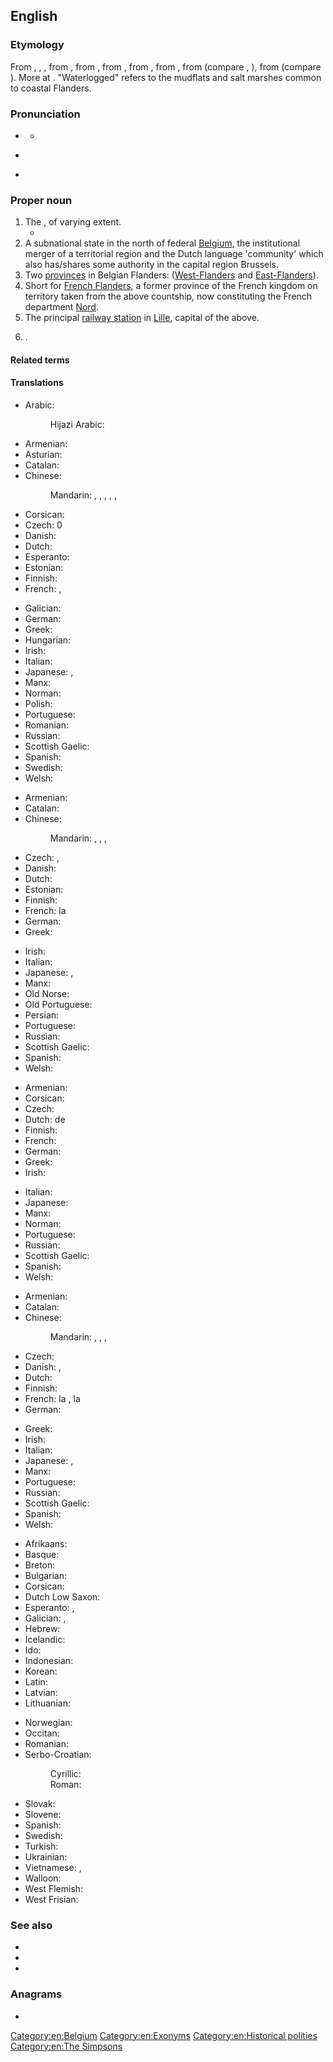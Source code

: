 ==English==
{{wikipedia}}

===Etymology===
From {{inh|en|enm|Flaunders}}, {{m|enm|Flaundress}}, {{m|enm|flawndirs}}, from {{der|en|fro|Flandres}}, from {{der|en|dum|vlâendren|g=p}}, from {{m|dum|Vlander}}, from {{der|en|ofs|-}}, from {{der|en|gem-pro|*flaumdra|t=waterlogged land}}, from {{m|gem-pro|*flaumaz|t=flowing, current (water)}} (compare {{cog|goh|weraltfloum|t=transitoriness of life}}, {{cog|non|flaumr|t=eddy}}), from {{der|en|ine-pro|*plow-m-|t=flow}} (compare {{cog|grc|πλῠ́μα|t=dishwater, washing water}}). More at {{l|en|flow}}. "Waterlogged" refers to the mudflats and salt marshes common to coastal Flanders.

===Pronunciation===
* {{a|UK}} {{IPA|en|/ˈflɑːn.dəz/}}
** {{audio|en|LL-Q1860 (eng)-Vealhurl-Flanders.wav|Audio (UK)}}
* {{a|US}} {{IPA|en|/ˈflæn.dɚz/}}
* {{rhymes|en|ɑːndə(ɹ)z|ændə(ɹ)z|s=2|q1=Received Pronunciation|q2=General American}}

===Proper noun===
{{en-proper noun|~|Flanderses}}

# The {{w|County of Flanders}}, of varying extent.
#* {{RQ:Shakespeare Henry 8|iii|2|text=When you went / Ambassador to the Emperor, you made bold / To carry into '''Flanders''' the great seal.}}
# A subnational state in the north of federal [[Belgium]], the institutional merger of a territorial region and the Dutch language 'community' which also has/shares some authority in the capital region Brussels.
# Two [[province]]s in Belgian Flanders: ([[West-Flanders]] and [[East-Flanders]]).
# Short for [[French Flanders]], a former province of the French kingdom on territory taken from the above countship, now constituting the French department [[Nord]].
# The principal [[railway station]] in [[Lille]], capital of the above.
# {{surname|en}}.

====Related terms====
{{rel4|en|East-Flanders|Flandrian|Flemish|French Flanders|Imperial Flanders|West-Flanders|Zeelandic Flanders}}

====Translations====
{{trans-top|subnational state in the north of federal Belgium}}
* Arabic: {{t|ar|فْلَانْدِر|m|f}}
*: Hijazi Arabic: {{t|acw|فْلَاندر|m|f|tr=flāndir}}
* Armenian: {{t|hy|Ֆլանդրիա}}
* Asturian: {{t|ast|Flandes}}
* Catalan: {{t|ca|Flandes|m}}
* Chinese:
*: Mandarin: {{t+|cmn|佛蘭德}}, {{t+|cmn|佛兰德|tr=Fólándé}}, {{t|cmn|弗蘭德}}, {{t|cmn|弗兰德|tr=Fúlándé}}, {{t|cmn|法蘭德斯區}}, {{t|cmn|法兰德斯区|tr=Fǎlándésī}}
* Corsican: {{t|co|Fiandri|f-p}}
* Czech: {{t+|cs|Vlámsko|n}}0
* Danish: {{t+|da|Flandern}}
* Dutch: {{t+|nl|Vlaanderen|n}}
* Esperanto: {{t|eo|Flandrio}}
* Estonian: {{t|et|Flandria}}
* Finnish: {{t+|fi|Flanderi}}
* French: {{t+|fr|Flandre|f|alt=la Flandre}}, {{t+|fr|Flandres|f-p|alt=les Flandres}}
{{trans-mid}}
* Galician: {{t+|gl|Flandres}}
* German: {{t+|de|Flandern|n}}
* Greek: {{t+|el|Φλάνδρα|f}}
* Hungarian: {{t+|hu|Flandria}}
* Irish: {{t|ga|Flóndras|m}}
* Italian: {{t|it|Fiandre}}
* Japanese: {{t|ja|フランデレン|tr=Furanderen}}, {{t|ja|フランドル|tr=Furandoru}}
* Manx: {{t|gv|Flandyryn|f|alt=Yn Flandyryn}}
* Norman: {{t|nrf|Fliandres|f-p}} {{q|Jersey}}
* Polish: {{t+|pl|Flandria|f}}
* Portuguese: {{t+|pt|Flandres|f}}
* Romanian: {{t|ro|Flandra|f}}
* Russian: {{t+|ru|Фла́ндрия|f}}
* Scottish Gaelic: {{t|gd|Flannras|m}}
* Spanish: {{t+|es|Flandes|m}}
* Swedish: {{t|sv|Flandern}}
* Welsh: {{t+|cy|Fflandrys}}
{{trans-bottom}}

{{trans-top|historical county}}
* Armenian: {{t|hy|Ֆլանդրիա}}
* Catalan: {{t|ca|Flandes|m}}
* Chinese:
*: Mandarin: {{t+|cmn|佛蘭德}}, {{t+|cmn|佛兰德|tr=Fólándé}}, {{t|cmn|弗蘭德}}, {{t|cmn|弗兰德|tr=Fúlándé}}
* Czech: {{t+|cs|Vlámsko|n}}, {{t+|cs|Flandry|f-p}}
* Danish: {{t+|da|Flandern|alt=(grevskabet) Flandern}}
* Dutch: {{t+|nl|Vlaanderen|n|alt=(graafschap) Vlaanderen}}
* Estonian: {{t|et|Flandria}}
* Finnish: {{t+|fi|Flanderi}}
* French: la {{t+|fr|Flandre|f}}
* German: {{t+|de|Flandern|n}}
* Greek: {{t+|el|Φλάνδρα|f}}
{{trans-mid}}
* Irish: {{t|ga|Flóndras|m}}
* Italian: {{t|it|Fiandre}}
* Japanese: {{t|ja|フランドル|tr=Furandoru}}, {{t|ja|フランダース|tr=Furandāsu}}
* Manx: {{t|gv|Flandyryn|f|alt=Yn Flandyryn}}
* Old Norse: {{t|non|Flæmingjaland|n}}
* Old Portuguese: {{t|roa-opt|Frandes}}
* Persian: {{t|fa|فلاندر|tr=flânder}}
* Portuguese: {{t+|pt|Flandres|f}}
* Russian: {{t+|ru|Фла́ндрия|f}}
* Scottish Gaelic: {{t|gd|Flannras|m}}
* Spanish: {{t+|es|Flandes|m}}
* Welsh: {{t+|cy|Fflandrys}}
{{trans-bottom}}

{{trans-top|two provinces in Belgium}}
* Armenian: {{t|hy|Ֆլանդրիա}}
* Corsican: {{t|co|Fiandri|f-p}}
* Czech: {{t+|cs|Flandry|f-p}}
* Dutch: de {{t|nl|Vlaanders|p}}
* Finnish: {{t+|fi|Flanderi}}
* French: {{t+|fr|Flandres|f-p}}
* German: {{t+|de|Flandern|p}}
* Greek: {{t+|el|Φλάνδρα|f}}
* Irish: {{t|ga|Flóndras|m}}
{{trans-mid}}
* Italian: {{t|it|Fiandre|f-p}}
* Japanese: {{t|ja|フランデレン州|tr=Furanderen shū}}
* Manx: {{t|gv|Flandyryn|f|alt=Yn Flandyryn}}
* Norman: {{t|nrf|Fliandres|f-p}} {{q|Jersey}}
* Portuguese: {{t+|pt|Flandres|f}}
* Russian: {{t+|ru|Фла́ндрия|f}}
* Scottish Gaelic: {{t|gd|Flannras|m}}
* Spanish: {{t+|es|Flandes|m}}
* Welsh: {{t+|cy|Fflandrys}}
{{trans-bottom}}

{{trans-top|former province and region of northern France}}
* Armenian: {{t|hy|Ֆլանդրիա}}
* Catalan: {{t|ca|Flandes francès|m}}
* Chinese:
*: Mandarin: {{t+|cmn|佛蘭德}}, {{t+|cmn|佛兰德|tr=Fólándé}}, {{t|cmn|弗蘭德}}, {{t|cmn|弗兰德|tr=Fúlándé}}
* Czech: {{t+|cs|Flandry|f-p}}
* Danish: {{t+|da|Flandern}}, {{t|da|Fransk Flandern}}
* Dutch: {{t|nl|Frans-Vlaanderen|n}}
* Finnish: {{t+|fi|Flanderi}}
* French: la {{t+|fr|Flandre|f}}, la {{t|fr|Flandre française|f}}
* German: {{t+|de|Flandern|n}}
{{trans-mid}}
* Greek: {{t+|el|Φλάνδρα|f}}
* Irish: {{t|ga|Flóndras|m}}
* Italian: {{t|it|Fiandre|f-p}}
* Japanese: {{t|ja|フランドル|tr=Furandoru}}, {{t|ja|フランドル・フランセーズ|tr=Furandoru furansēzu}}
* Manx: {{t|gv|Flandyryn|f|alt=Yn Flandyryn}}
* Portuguese: {{t+|pt|Flandres|f}}
* Russian: {{t+|ru|Фла́ндрия|f}}
* Scottish Gaelic: {{t|gd|Flannras|m}}
* Spanish: {{t+|es|Flandes|m}}
* Welsh: {{t+|cy|Fflandrys}}
{{trans-bottom}}

{{checktrans-top}}
* Afrikaans: {{t-check|af|Vlaandere}}
* Basque: {{t-check|eu|Flandria}}
* Breton: {{t+check|br|Flandrez}}
* Bulgarian: {{t-check|bg|Фламандия|f}}
* Corsican: {{t-check|co|Fiandria}}
* Dutch Low Saxon: {{t-check|nds-nl|Vlaonderen}}
* Esperanto: {{t-check|eo|Flandrio}}, {{t-check|eo|Flandrujo}}
* Galician: {{t-check|gl|Flandes}}, {{t+check|gl|Flandres}}
* Hebrew: {{t-check|he|פלנדריה}}
* Icelandic: {{t-check|is|Flæmingjaland}}
* Ido: {{t+check|io|Flandria}}
* Indonesian: {{t-check|id|Flandria}}
* Korean: {{t-check|ko|플란데런}}
* Latin: {{t-check|la|Flandria|f}}
* Latvian: {{t-check|lv|Flandrija}}
* Lithuanian: {{t-check|lt|Flandrija}}
{{trans-mid}}
* Norwegian: {{t-check|no|Flandern}}
* Occitan: {{t-check|oc|Flandra}}
* Romanian: {{t-check|ro|Flandra}}
* Serbo-Croatian:
*: Cyrillic: {{t-check|sh|Фла̀ндрија|f}}
*: Roman: {{t+check|sh|Flàndrija|f}}
* Slovak: {{t-check|sk|Flámsko}}
* Slovene: {{t-check|sl|Flandrija}}
* Spanish: {{t+check|es|Flandes|m}}
* Swedish: {{t-check|sv|Flandern}}
* Turkish: {{t-check|tr|Flaman Ovası}}
* Ukrainian: {{t-check|uk|Фландрія|f}}
* Vietnamese: {{t-check|vi|Flăng-drơ}}, {{t-check|vi|xứ Flăng-drơ}}
* Walloon: {{t-check|wa|Flande}}
* West Flemish: {{t-check|vls|Vloandern}}
* West Frisian: {{t-check|fy|Flaanderen}}
{{trans-bottom}}

===See also===
* {{l|en|Belgium}}
* {{l|en|Brussels}}
* {{l|en|Wallonia}}

===Anagrams===
* {{anagrams|en|a=adeflnrs|Ferlands|Fernalds|snarfled}}

[[Category:en:Belgium]]
[[Category:en:Exonyms]]
[[Category:en:Historical polities]]
[[Category:en:The Simpsons]]